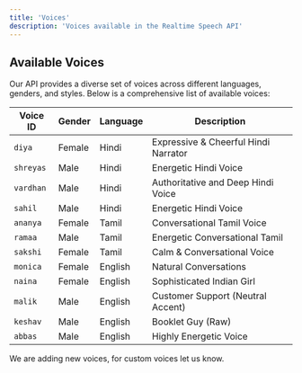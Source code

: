 ```yaml
---
title: 'Voices'
description: 'Voices available in the Realtime Speech API'
---
```


## Available Voices
Our API provides a diverse set of voices across different languages, genders, and styles. Below is a comprehensive list of available voices:

| Voice ID | Gender | Language | Description |
|----------|--------|----------|-------------|
| `diya`     | Female | Hindi    | Expressive & Cheerful Hindi Narrator |
| `shreyas`  | Male   | Hindi    | Energetic Hindi Voice |
| `vardhan`  | Male   | Hindi    | Authoritative and Deep Hindi Voice |
| `sahil`    | Male   | Hindi    | Energetic Hindi Voice |
| `ananya`   | Female | Tamil    | Conversational Tamil Voice |
| `ramaa`    | Male   | Tamil    | Energetic Conversational Tamil |
| `sakshi`   | Female | Tamil    | Calm & Conversational Voice |
| `monica`   | Female | English  | Natural Conversations |
| `naina`    | Female | English  | Sophisticated Indian Girl |
| `malik`    | Male   | English  | Customer Support (Neutral Accent) |
| `keshav`   | Male   | English  | Booklet Guy (Raw) |
| `abbas`    | Male   | English  | Highly Energetic Voice |


We are adding new voices, for custom voices let us know.